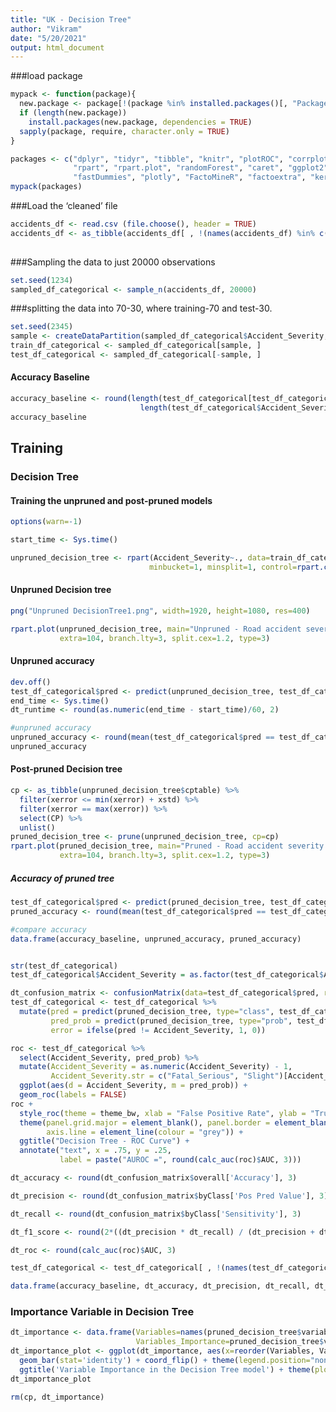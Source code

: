 ---
title: "UK - Decision Tree"
author: "Vikram"
date: "5/20/2021"
output: html_document
---

###load package


```{r message=FALSE}
mypack <- function(package){
  new.package <- package[!(package %in% installed.packages()[, "Package"])]
  if (length(new.package)) 
    install.packages(new.package, dependencies = TRUE)
  sapply(package, require, character.only = TRUE)
}

packages <- c("dplyr", "tidyr", "tibble", "knitr", "plotROC", "corrplot",
              "rpart", "rpart.plot", "randomForest", "caret", "ggplot2",
              "fastDummies", "plotly", "FactoMineR", "factoextra", "kernlab", "gridExtra")
mypack(packages)
```


###Load the 'cleaned' file
                                                                       
```{r}
accidents_df <- read.csv (file.choose(), header = TRUE)
accidents_df <- as_tibble(accidents_df[ , !(names(accidents_df) %in% c('Accident_Index', 'Latitude',
                                                                       'Longitude', 'Datetime'))])
```

###Sampling the data to just 20000 observations                                                                       
```{r}
set.seed(1234)
sampled_df_categorical <- sample_n(accidents_df, 20000)
```

###splitting the data into 70-30, where training-70 and test-30.                                                                       
```{r}
set.seed(2345)
sample <- createDataPartition(sampled_df_categorical$Accident_Severity, p=0.7, list=FALSE) 
train_df_categorical <- sampled_df_categorical[sample, ]
test_df_categorical <- sampled_df_categorical[-sample, ]
```

#### Accuracy Baseline                                                                      
```{r}
accuracy_baseline <- round(length(test_df_categorical[test_df_categorical$Accident_Severity == 'Slight', ]$Accident_Severity)/
                             length(test_df_categorical$Accident_Severity), 3)
accuracy_baseline
```
## Training
### Decision Tree
#### Training the unpruned and post-pruned models
```{r}

options(warn=-1)

start_time <- Sys.time()

unpruned_decision_tree <- rpart(Accident_Severity~., data=train_df_categorical, method="class", 
                               minbucket=1, minsplit=1, control=rpart.control(cp=0.0001))
```


#### Unpruned Decision tree                                                                     
```{r}
png("Unpruned DecisionTree1.png", width=1920, height=1080, res=400)

rpart.plot(unpruned_decision_tree, main="Unpruned - Road accident severity in UK",
           extra=104, branch.lty=3, split.cex=1.2, type=3)
```


#### Unpruned accuracy                                                                   
```{r}
dev.off()
test_df_categorical$pred <- predict(unpruned_decision_tree, test_df_categorical, type="class")
end_time <- Sys.time()
dt_runtime <- round(as.numeric(end_time - start_time)/60, 2)

#unpruned accuracy 
unpruned_accuracy <- round(mean(test_df_categorical$pred == test_df_categorical$Accident_Severity), 3)
unpruned_accuracy
```

#### Post-pruned Decision tree                                                                       
```{r}
cp <- as_tibble(unpruned_decision_tree$cptable) %>%
  filter(xerror <= min(xerror) + xstd) %>%
  filter(xerror == max(xerror)) %>%
  select(CP) %>%
  unlist()
pruned_decision_tree <- prune(unpruned_decision_tree, cp=cp)
rpart.plot(pruned_decision_tree, main="Pruned - Road accident severity in UK",
           extra=104, branch.lty=3, split.cex=1.2, type=3)
```

##### Accuracy of pruned tree                                                                       
```{r}

test_df_categorical$pred <- predict(pruned_decision_tree, test_df_categorical, type="class")
pruned_accuracy <- round(mean(test_df_categorical$pred == test_df_categorical$Accident_Severity), 3)

#compare accuracy
data.frame(accuracy_baseline, unpruned_accuracy, pruned_accuracy)


str(test_df_categorical)
test_df_categorical$Accident_Severity = as.factor(test_df_categorical$Accident_Severity)

dt_confusion_matrix <- confusionMatrix(data=test_df_categorical$pred, reference=test_df_categorical$Accident_Severity)
test_df_categorical <- test_df_categorical %>%
  mutate(pred = predict(pruned_decision_tree, type="class", test_df_categorical),
         pred_prob = predict(pruned_decision_tree, type="prob", test_df_categorical)[,2],
         error = ifelse(pred != Accident_Severity, 1, 0))
```

                                                                       
```{r}
roc <- test_df_categorical %>%
  select(Accident_Severity, pred_prob) %>%
  mutate(Accident_Severity = as.numeric(Accident_Severity) - 1,
         Accident_Severity.str = c("Fatal_Serious", "Slight")[Accident_Severity + 1]) %>%
  ggplot(aes(d = Accident_Severity, m = pred_prob)) +
  geom_roc(labels = FALSE)
roc +
  style_roc(theme = theme_bw, xlab = "False Positive Rate", ylab = "True Positive Rate") +
  theme(panel.grid.major = element_blank(), panel.border = element_blank(),
        axis.line = element_line(colour = "grey")) +
  ggtitle("Decision Tree - ROC Curve") +
  annotate("text", x = .75, y = .25,
           label = paste("AUROC =", round(calc_auc(roc)$AUC, 3)))
```


```{r}
dt_accuracy <- round(dt_confusion_matrix$overall['Accuracy'], 3)

dt_precision <- round(dt_confusion_matrix$byClass['Pos Pred Value'], 3)

dt_recall <- round(dt_confusion_matrix$byClass['Sensitivity'], 3)

dt_f1_score <- round(2*((dt_precision * dt_recall) / (dt_precision + dt_recall)), 3)

dt_roc <- round(calc_auc(roc)$AUC, 3)

test_df_categorical <- test_df_categorical[ , !(names(test_df_categorical) %in% c('pred', 'pred_prob', 'error'))]

data.frame(accuracy_baseline, dt_accuracy, dt_precision, dt_recall, dt_f1_score, dt_roc)
```

### Importance Variable in Decision Tree 
```{r}

dt_importance <- data.frame(Variables=names(pruned_decision_tree$variable.importance),
                            Variables_Importance=pruned_decision_tree$variable.importance)
dt_importance_plot <- ggplot(dt_importance, aes(x=reorder(Variables, Variables_Importance), y=Variables_Importance, fill=Variables_Importance)) +
  geom_bar(stat='identity') + coord_flip() + theme(legend.position="none") + labs(x="") +
  ggtitle('Variable Importance in the Decision Tree model') + theme(plot.title = element_text(hjust=0.5))
dt_importance_plot

rm(cp, dt_importance)
```
